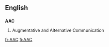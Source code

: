 ==English==

==={{Abbreviation}}===
'''AAC'''
# Augmentative and Alternative Communication

[[fr:AAC]]
[[fi:AAC]]